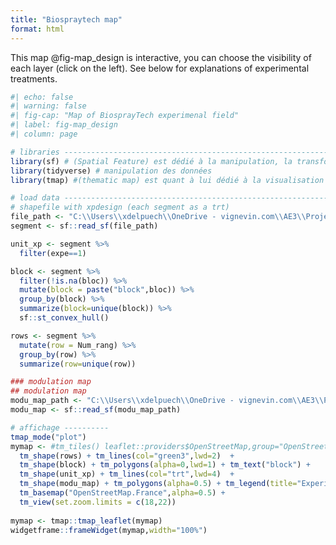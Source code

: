 ```yaml
---
title: "Biospraytech map"
format: html
---
```


This map @fig-map_design is interactive, you can choose the visibility of each layer (click on the left). See below for explanations of experimental treatments.

```r
#| echo: false
#| warning: false
#| fig-cap: "Map of BiosprayTech experimenal field"
#| label: fig-map_design
#| column: page

# libraries ---------------------------------------------------------------
library(sf) # (Spatial Feature) est dédié à la manipulation, la transformation et l’analyse de données spatiales. A la manière du Tidyverse, il combine les fonctionnalités de {sp}, {rgeos} et {rgdal} dans un package.
library(tidyverse) # manipulation des données
library(tmap) #(thematic map) est quant à lui dédié à la visualisation des données spatiales. Cette fois-ci, à la manière du package {ggplot2}.

# load data ---------------------------------------------------------------
# shapefile with xpdesign (each segment as a trt)
file_path <- "C:\\Users\\xdelpuech\\OneDrive - vignevin.com\\AE3\\ProjetsEnCours\\BIOSPRAYTECH\\04_TRAVAIL_EN_COURS\\2023\\RScript\\generate_modulation_map\\maps\\xpdesign2023-05-11.shp"
segment <- sf::read_sf(file_path)

unit_xp <- segment %>%
  filter(expe==1)

block <- segment %>%
  filter(!is.na(bloc)) %>%
  mutate(block = paste("block",bloc)) %>%
  group_by(block) %>%
  summarize(block=unique(block)) %>%
  sf::st_convex_hull()

rows <- segment %>%
  mutate(row = Num_rang) %>%
  group_by(row) %>%
  summarize(row=unique(row))

### modulation map
## modulation map
modu_map_path <- "C:\\Users\\xdelpuech\\OneDrive - vignevin.com\\AE3\\ProjetsEnCours\\BIOSPRAYTECH\\04_TRAVAIL_EN_COURS\\2023\\RScript\\generate_modulation_map\\maps\\modulation_map_DV76_2023-04-14.shp"
modu_map <- sf::read_sf(modu_map_path)

# affichage ----------
tmap_mode("plot")
mymap <- #tm_tiles() leaflet::providers$OpenStreetMap,group="OpenStreetMap") + 
  tm_shape(rows) + tm_lines(col="green3",lwd=2)  + 
  tm_shape(block) + tm_polygons(alpha=0,lwd=1) + tm_text("block") +
  tm_shape(unit_xp) + tm_lines(col="trt",lwd=4)  +
  tm_shape(modu_map) + tm_polygons(alpha=0.5) + tm_legend(title="Experimental design map") +  
  tm_basemap("OpenStreetMap.France",alpha=0.5) +
  tm_view(set.zoom.limits = c(18,22))
 
mymap <- tmap::tmap_leaflet(mymap) 
widgetframe::frameWidget(mymap,width="100%")
```

